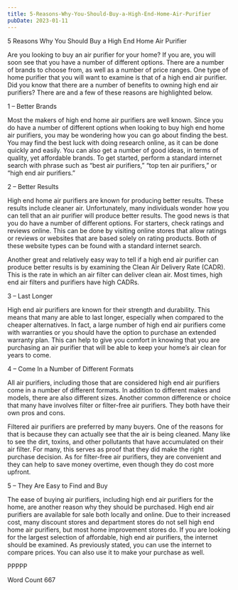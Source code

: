 ```yaml
---
title: 5-Reasons-Why-You-Should-Buy-a-High-End-Home-Air-Purifier
pubDate: 2023-01-11
---
```


5 Reasons Why You Should Buy a High End Home Air Purifier

Are you looking to buy an air purifier for your home?  If you are, you will soon see that you have a number of different options.  There are a number of brands to choose from, as well as a number of price ranges.  One type of home purifier that you will want to examine is that of a high end air purifier.  Did you know that there are a number of benefits to owning high end air purifiers?  There are and a few of these reasons are highlighted below.

1 – Better Brands

Most the makers of high end home air purifiers are well known.  Since you do have a number of different options when looking to buy high end home air purifiers, you may be wondering how you can go about finding the best.  You may find the best luck with doing research online, as it can be done quickly and easily.  You can also get a number of good ideas, in terms of quality, yet affordable brands.  To get started, perform a standard internet search with phrase such as “best air purifiers,” “top ten air purifiers,” or “high end air purifiers.”

2 – Better Results 

High end home air purifiers are known for producing better results.  These results include cleaner air.  Unfortunately, many individuals wonder how you can tell that an air purifier will produce better results.  The good news is that you do have a number of different options.  For starters, check ratings and reviews online.  This can be done by visiting online stores that allow ratings or reviews or websites that are based solely on rating products.  Both of these website types can be found with a standard internet search.

Another great and relatively easy way to tell if a high end air purifier can produce better results is by examining the Clean Air Delivery Rate (CADR).  This is the rate in which an air filter can deliver clean air.  Most times, high end air filters and purifiers have high CADRs.  

3 – Last Longer

High end air purifiers are known for their strength and durability.  This means that many are able to last longer, especially when compared to the cheaper alternatives.  In fact, a large number of high end air purifiers come with warranties or you should have the option to purchase an extended warranty plan.  This can help to give you comfort in knowing that you are purchasing an air purifier that will be able to keep your home’s air clean for years to come.

4 – Come In a Number of Different Formats

All air purifiers, including those that are considered high end air purifiers come in a number of different formats.  In addition to different makes and models, there are also different sizes.  Another common difference or choice that many have involves filter or filter-free air purifiers.  They both have their own pros and cons.

Filtered air purifiers are preferred by many buyers.  One of the reasons for that is because they can actually see that the air is being cleaned.  Many like to see the dirt, toxins, and other pollutants that have accumulated on their air filter.  For many, this serves as proof that they did make the right purchase decision.  As for filter-free air purifiers, they are convenient and they can help to save money overtime, even though they do cost more upfront.

5 – They Are Easy to Find and Buy

The ease of buying air purifiers, including high end air purifiers for the home, are another reason why they should be purchased.  High end air purifiers are available for sale both locally and online.  Due to their increased cost, many discount stores and department stores do not sell high end home air purifiers, but most home improvement stores do.  If you are looking for the largest selection of affordable, high end air purifiers, the internet should be examined.  As previously stated, you can use the internet to compare prices.  You can also use it to make your purchase as well.

PPPPP

Word Count 667